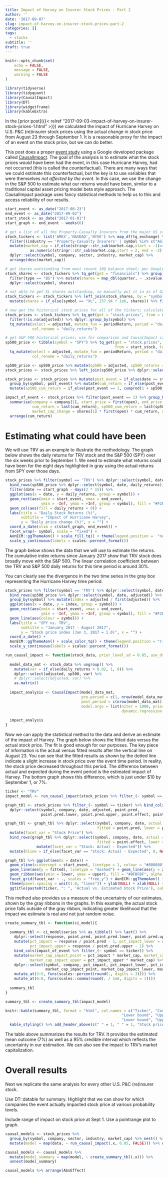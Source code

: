 ```yaml
---
title: Impact of Harvey on Insurer Stock Prices - Part 2
author: ''
date: '2017-09-07'
slug: impact-of-harvey-on-insurer-stock-prices-part-2
categories: []
tags:
  - stocks
subtitle: ''
draft: true
---
```


```r

knitr::opts_chunk$set(
	echo = FALSE,
	message = FALSE,
	warning = FALSE
)

library(tidyverse)
library(tidyquant)
library(CausalImpact)
library(DT)
library(widgetframe)
library(kableExtra)

```

In the [prior post]({{< relref "2017-09-03-impact-of-harvey-on-insurer-stock-prices-1.html" >}}) we calculated the impact of Hurricane Harvey on U.S. P&C (re)insurer stock prices using the actual change in stock price from August 23 through September 1. It is a reasonable proxy for the impact of an event on the stock price, but we can do better.

This post does a proper [event study](https://en.wikipedia.org/wiki/Event_study) using a Google developed package called [CausalImpact](https://google.github.io/CausalImpact/CausalImpact.html). The goal of the analysis is to estimate what the stock prices *would* have been had the event, in this case Hurricane Harvey, had not occurred (this is called the counterfactual). There are many ways that we could estimate this counterfactual, but the key is to use variables that were themselves *not affected by the event*. In this case, we use the change in the S&P 500 to estimate what our returns would have been, similar to a traditional capital asset pricing model beta style approach. The CausalImpact package uses fancy statistical methods to help us to this and access reliability of our results. 

```r

start_event <- as_date("2017-08-23")
end_event <- as_date("2017-09-02")
start_stock <- as_date("2017-01-01")
start_graph <- end_event - weeks(6)

```


```r

# get a list of all the Property-Casualty Insurers from the major US stock exchanges
stock_tickers <- list('AMEX','NASDAQ','NYSE') %>% map_df(tq_exchange) %>% 
  filter((industry == 'Property-Casualty Insurers' | symbol %in% c("AGII", "ERIE", "AIZ")) & !is.na(market.cap)) %>%
  mutate(market_cap = if_else(stringr::str_sub(market.cap,start = -1)=="M",1e6,1e9) *
           as.numeric(stringr::str_sub(market.cap,start = 2, end = -2))) %>%
  dplyr::select(symbol, company, sector, industry, market_cap) %>%
  arrange(desc(market_cap))

# get shares outstanding from most recent 10Q balance sheet; per Google finance
stock_shares <- stock_tickers %>% tq_get(get = "financials") %>% group_by(symbol) %>% 
  filter(type == "BS") %>% mutate(shares = map_dbl(quarter, ~ .x$value[.x$group == 42][1] * 1e6)) %>%
  dplyr::select(symbol, shares)

# not able to get XL shares outstanding, so manually put it in as of Q2 2017
stock_tickers <- stock_tickers %>% left_join(stock_shares, by = "symbol") %>%
  mutate(shares = if_else(symbol == "XL", 257.94 * 1e6, shares)) %>% filter(!is.na(shares))

```


```r

# now get the historical stock prices for all of the tickers; calculate daily returns
stock_prices <- stock_tickers %>% tq_get(get = "stock.prices", from = start_stock, to = end_event) %>% 
  filter(!is.na(adjusted)) %>% dplyr::group_by(symbol) %>%
  tq_mutate(select = adjusted, mutate_fun = periodReturn, period = "daily", type = "arithmetic", 
            col_rename = "daily_returns")

# get S&P 500 historical prices; use for comparison and CausalImpact calculation
sp500_price <- tibble(symbol = "SPY") %>% tq_get(get = "stock.prices", 
                                                 from = start_stock, to = end_event) %>%
  tq_mutate(select = adjusted, mutate_fun = periodReturn, period = "daily", type = "arithmetic", 
            col_rename = "daily_returns")

sp500_price <- sp500_price %>% mutate(sp500 = adjusted, sp500_returns = daily_returns)
stock_prices <- stock_prices %>% left_join(sp500_price %>% dplyr::select(date, sp500, sp500_returns), by = "date")

```


```r

stock_prices <- stock_prices %>% mutate(post_event = if_else(date >= start_event, 1, 0)) %>%
  group_by(symbol, post_event) %>% mutate(cum_return = if_else(post_event == 1, cumprod(1 + daily_returns) - 1, 0)) %>%
  mutate(sp500_cum_return = if_else(post_event == 1, cumprod(1 + sp500_returns) - 1, 0)) %>% ungroup()

impact_of_event <- stock_prices %>% filter(post_event == 1) %>% group_by(symbol) %>%
  summarise(company = company[1], start_price = first(open), end_price = last(adjusted), 
            cum_return = last(cum_return), sp500_cum_return = last(sp500_cum_return),
            market_cap_change = shares[1] * first(open) * cum_return, market_cap = market_cap[1]) %>% ungroup() %>% 
  arrange(cum_return)

```

# Estimating what could have been

We will use TRV as an example to illustrate the methodology. The graph below shows the daily returns for TRV stock and the S&P 500 (SPY) over the six weeks prior to September 1. We need to estimate what returns could have been for the eight days highlighted in gray using the actual returns from SPY over those days. 

```r

stock_prices %>% filter(symbol == 'TRV') %>% dplyr::select(symbol, date, daily_returns) %>%
  bind_rows(sp500_price %>% dplyr::select(symbol, date, daily_returns)) %>%
  filter(date >= start_graph - days(2 * 15)) %>%
  ggplot(aes(x = date, y = daily_returns, group = symbol)) +
  geom_rect(aes(xmin = start_event, xmax = end_event, 
                ymin = -Inf, ymax = +Inf, group = symbol), fill = "#F2F2F2") +
  geom_col(aes(fill = daily_returns < 0)) +
  labs(title = "Daily Stock Returns (%)", 
       subtitle = "Impact of Hurricane Harvey",
       y = "Daily price change (%)", x = "") + 
  coord_x_date(xlim = c(start_graph, end_event)) +
  facet_wrap(~ symbol, scale = "fixed") + 
  AonECM::ggThemeAon() + scale_fill_tq() + theme(legend.position =  "none") +
  scale_y_continuous(labels = scales::percent_format())


```

The graph below shows the data that we will use to estimate the returns. The cumulative index returns since January 2017 show that TRV stock does broadly move with the S&P 500. The linear correlation coefficient between the TRV and S&P 500 daily returns for this time period is around 30%.

You can clearly see the divergence in the two time series in the gray box representing the Hurricane Harvey time period.

```r

stock_prices %>% filter(symbol == 'TRV') %>% dplyr::select(symbol, date, adjusted) %>%
  bind_rows(sp500_price %>% dplyr::select(symbol, date, adjusted)) %>%
  group_by(symbol) %>% mutate(index = adjusted / first(adjusted)) %>%
  ggplot(aes(x = date, y = index, group = symbol)) +
  geom_rect(aes(xmin = start_event, xmax = end_event, 
                ymin = -Inf, ymax = +Inf, group = symbol), fill = "#F2F2F2") +
  geom_line(aes(colour = symbol)) +
  labs(title = "SPY vs. TRV", 
       subtitle = "January 2017 - August 2017",
       y = "Stock price index (Jan 3, 2017 = 1.0)", x = "") + 
  coord_x_date() +
  AonECM::ggThemeAon() + scale_color_tq() + theme(legend.position = "right") +
  scale_y_continuous(labels = scales::percent_format())


```

```r

run_causal_impact <- function(stock_data, prior_level_sd = 0.05, use_dynamic = FALSE){
  
  model_data_mat <- stock_data %>% ungroup() %>% 
    mutate(var = if_else(daily_returns > 0.02, 1, 0)) %>%
    dplyr::select(adjusted, sp500, var) %>%
    # dplyr::select(adjusted, var) %>%
    as.matrix()
  
  impact_analysis <- CausalImpact(model_data_mat,
                                  pre.period = c(1, nrow(model_data_mat) - 7),
                                  post.period = c(nrow(model_data_mat)-7+1, nrow(model_data_mat)),
                                  model.args = list(niter = 1000, prior.level.sd = prior_level_sd, 
                                                    dynamic.regression = use_dynamic))
  
  impact_analysis
}

```

Now we can apply the statistical method to the data and derive an estimate of the impact of Harvey. The graph below shows the fitted data versus the actual stock price. The fit is good enough for our purposes. The key piece of information is the actual versus fitted results after the vertical line on August 23. You can see that the fitted results as shown by the dotted line indicate a slight increase in stock price over the event time period. In reality, the stock price decreased throughout this period. The difference between actual and expected during the event period is the estimated impact of Harvey. The bottom graph shows this difference, which is just under \$10 by September 1, or 7%.

```r

ticker <- "TRV"
impact_model <- run_causal_impact(stock_prices %>% filter_(~ symbol == ticker), 0.05, FALSE)

```


```r

graph_tbl <- stock_prices %>% filter_(~ symbol == ticker) %>% bind_cols(as_tibble(impact_model$series)) %>%
  dplyr::select(symbol, company, date, adjusted, point.pred, 
                point.pred.lower, point.pred.upper, point.effect, point.effect.lower, point.effect.upper) 

graph_tbl <- graph_tbl %>% dplyr::select(symbol, company, date, actual = adjusted, 
                                         fitted = point.pred, lower = point.pred.lower, upper = point.pred.upper) %>% 
  mutate(facet_var = "Stock Price") %>%
  bind_rows(graph_tbl %>% dplyr::select(symbol, company, date, actual = point.effect, 
                                         fitted = point.effect, lower = point.effect.lower, upper = point.effect.upper) %>%
              mutate(facet_var = "Stock: Actual - Expected")) %>%
  mutate(hline = if_else(facet_var == "Stock: Actual - Expected", 0, NA_real_))

graph_tbl %>% ggplot(aes(x = date)) + 
  geom_vline(xintercept = start_event, linetype = 1, colour = "#808080") + geom_line(aes(y = hline)) +
  geom_line(aes(y = fitted), linetype = "dashed") + geom_line(aes(y = actual), colour = "#e31a1c", size = 0.5) +
  geom_ribbon(aes(ymin = lower, ymax = upper), fill = "#BFBFBF", alpha = 0.5) +
  facet_grid(facet_var ~ ., scales = "free_y") + AonECM::ggThemeAon() + scale_color_tq() +
  theme(panel.spacing = unit(1.0, "lines")) + ylab(NULL) + xlab(NULL) +
  ggtitle(paste0(ticker, ": ", 'Actual vs. Estimated Stock Price'), subtitle = "Impact of Harvey")


```

This method also provides us a measure of the uncertainty of our estimates, shown by the gray ribbons in the graphs. In this example, the actual stock price falls outside of the gray ribbon, indicating greater likelihood that the impact we estimate is real and not just random noise.

```r

create_summary_tbl <- function(ci_model){
  
  summary_tbl <- ci_model$series %>% as_tibble() %>% last() %>% 
    dplyr::select(response, point.pred, point.pred.lower, point.pred.upper) %>%
    mutate(pct_impact = response / point.pred - 1, pct_impact_lower = response / point.pred.lower - 1, 
           pct_impact_upper = response / point.pred.upper - 1) %>% 
    bind_cols(impact_of_event %>% filter_(~ symbol == ticker)) %>%
    mutate(market_cap_impact_point = pct_impact * market_cap, market_cap_impact_lower = pct_impact_lower * market_cap,
           market_cap_impact_upper = pct_impact_upper * market_cap) %>%
    dplyr::select(symbol, company, pct_impact, pct_impact_lower, pct_impact_upper, 
                  market_cap_impact_point, market_cap_impact_lower, market_cap_impact_upper) %>%
    mutate_at(3:5, funs(scales::percent(round(., digits = 3)))) %>% 
    mutate_at(6:8, funs(scales::comma(round(. / 1e6, digits = 1))))
  
  summary_tbl
}

summary_tbl <- create_summary_tbl(impact_model)

knitr::kable(summary_tbl, format = "html", col.names = c("Ticker", "Company", "Estimated", 
                                                    "Lower bound", "Upper bound", "Estimated",
                                                    "Lower bound", "Upper bound")) %>%
  kable_styling() %>% add_header_above(c(" " = 1, " " = 1, "Stock price impact (%)" = 3, "Market cap impact ($M)" = 3))

```

The table above summarizes the results for TRV. It provides the estimated mean outcome (7%) as well as a 95% credible interval which reflects the uncertainty in our estimation. We can also see the impact to TRV's market capitalization.

# Overall results

Next we replicate the same analysis for every other U.S. P&C (re)insurer stock.

Use DT::datable for summary. Highlight that we can show for which companies the event actually impacted stock price at various probability levels.

Include range of impact on stock price at Sept 1. Use a pointrange plot to graph.


```r

causal_models <- stock_prices %>%
  group_by(symbol, company, sector, industry, market_cap) %>% nest() %>%
  mutate(model = map(data, ~ run_causal_impact(.x, 0.05, FALSE))) %>% dplyr::select(-data)

causal_models <- causal_models %>% 
  mutate(model_summary = map(model, ~ create_summary_tbl(.x))) %>% 
  unnest(model_summary)

```

```r

causal_models %>% arrange(AbsEffect)


```

